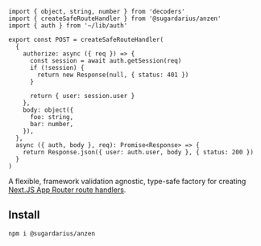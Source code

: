 ```tsx
import { object, string, number } from 'decoders'
import { createSafeRouteHandler } from '@sugardarius/anzen'
import { auth } from '~/lib/auth'

export const POST = createSafeRouteHandler(
  {
    authorize: async ({ req }) => {
      const session = await auth.getSession(req)
      if (!session) {
        return new Response(null, { status: 401 })
      }

      return { user: session.user }
    },
    body: object({
      foo: string,
      bar: number,
    }),
  },
  async ({ auth, body }, req): Promise<Response> => {
    return Response.json({ user: auth.user, body }, { status: 200 })
  }
)
```

A flexible, framework validation agnostic, type-safe factory for creating [Next.JS App Router route handlers](https://nextjs.org/docs/app/building-your-application/routing/route-handlers).

## Install

```sh
npm i @sugardarius/anzen
```
